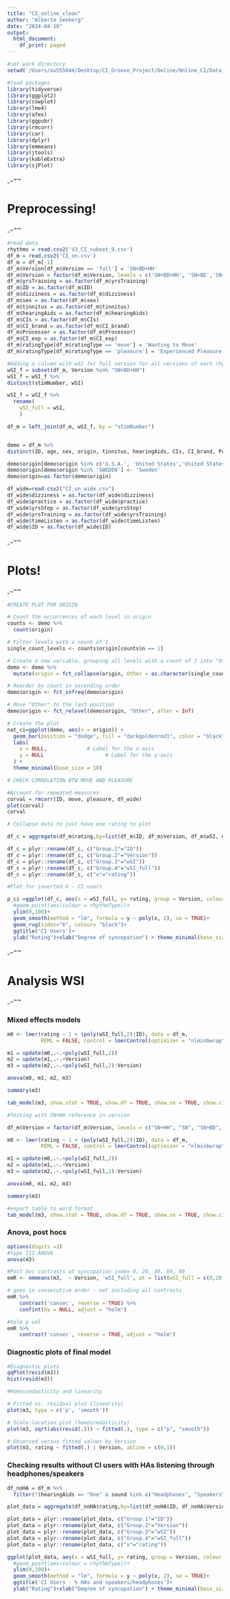 ```yaml
---
title: "CI_online_clean"
author: "Alberte Seeberg"
date: "2024-04-10"
output:
  html_document:
    df_print: paged
---
```



```r
#set work directory
setwd('/Users/au555044/Desktop/CI_Groove_Project/Online/Online_CI/Data_CI')

#load packages
library(tidyverse)
library(ggplot2)
library(cowplot)
library(lme4)
library(afex)
library(ggpubr)
library(rmcorr)
library(car)
library(dplyr)
library(emmeans)
library(jtools)
library(kableExtra)
library(sjPlot)
```

########                               ~*~*~*~*~*~*~*~*~*~*                             ##########
#                                         Preprocessing!                                         #
##############                         *~*~*~*~*~*~*~*~*~*~                           ###########
```r

#read data
rhythms = read.csv2('V3_CI_subset_9.csv')
df_m = read.csv2('CI_on.csv')
df_m = df_m[-1]
df_m$Version[df_m$Version == 'full'] = 'SN+BD+HH'
df_m$Version = factor(df_m$Version, levels = c('SN+BD+HH', 'SN+BD','SN+HH','SN'))
df_m$yrsTraining = as.factor(df_m$yrsTraining)
df_m$ID = as.factor(df_m$ID)
df_m$dizziness = as.factor(df_m$dizziness)
df_m$sex = as.factor(df_m$sex)
df_m$tinnitus = as.factor(df_m$tinnitus)
df_m$hearingAids = as.factor(df_m$hearingAids)
df_m$CIs = as.factor(df_m$CIs)
df_m$CI_brand = as.factor(df_m$CI_brand)
df_m$Processor = as.factor(df_m$Processor)
df_m$CI_exp = as.factor(df_m$CI_exp)
df_m$ratingType[df_m$ratingType == 'move'] = 'Wanting to Move'
df_m$ratingType[df_m$ratingType == 'pleasure'] = 'Experienced Pleasure'

#Adding a column with wSI for full version for all versions of each rhythm to test per rhythm
wSI_f = subset(df_m, Version %in% "SN+BD+HH")
wSI_f = wSI_f %>% 
distinct(stimNumber, wSI)

wSI_f = wSI_f %>% 
  rename(
    wSI_full = wSI,
    )

df_m = left_join(df_m, wSI_f, by = "stimNumber")


demo = df_m %>% 
distinct(ID, age, sex, origin, tinnitus, hearingAids, CIs, CI_brand, Processor, yrsTraining, CI_exp, CI_satisfaction, sound)

demo$origin[demo$origin %in% c('U.S.A.', 'United States','United States ', 'United States Of America', 'US')] <- 'USA'
demo$origin[demo$origin %in% 'SWEDEN'] <- 'Sweden'
demo$origin=as.factor(demo$origin)	

df_wide=read.csv2("CI_on_wide.csv")
df_wide$dizziness = as.factor(df_wide$dizziness)
df_wide$practice = as.factor(df_wide$practice)
df_wide$yrsStop = as.factor(df_wide$yrsStop)
df_wide$yrsTraining = as.factor(df_wide$yrsTraining)
df_wide$timeListen = as.factor(df_wide$timeListen)
df_wide$ID = as.factor(df_wide$ID)

```


########                               ~*~*~*~*~*~*~*~*~*~*                             ##########
#                                            Plots!                                             #
##############                         *~*~*~*~*~*~*~*~*~*~                           ###########


```r

#CREATE PLOT FOR ORIGIN

# Count the occurrences of each level in origin
counts <- demo %>%
  count(origin)

# Filter levels with a count of 1
single_count_levels <- counts$origin[counts$n == 1]

# Create a new variable, grouping all levels with a count of 1 into "Other"
demo <- demo %>%
  mutate(origin = fct_collapse(origin, Other = as.character(single_count_levels)))

# Reorder by count in ascending order
demo$origin <- fct_infreq(demo$origin)

# Move "Other" to the last position
demo$origin <- fct_relevel(demo$origin, "Other", after = Inf)

# Create the plot
nat_ci=ggplot(demo, aes(x = origin)) + 
  geom_bar(position = "dodge", fill = "darkgoldenrod1", color = "black", linewidth = 0.2) +
  labs(
    x = NULL,             # Label for the x-axis
    y = NULL                    # Label for the y-axis
  ) +
  theme_minimal(base_size = 18)

# CHECK CORRELATION BTW MOVE AND PLEASURE

#Account for repeated measures
corval = rmcorr(ID, move, pleasure, df_wide)
plot(corval)
corval

# Collapse data to just have one rating to plot

df_c = aggregate(df_m$rating,by=list(df_m$ID, df_m$Version, df_m$wSI, df_m$wSI_full), mean)

df_c = plyr::rename(df_c, c("Group.1"="ID"))
df_c = plyr::rename(df_c, c("Group.2"="Version"))
df_c = plyr::rename(df_c, c("Group.3"="wSI"))
df_c = plyr::rename(df_c, c("Group.4"="wSI_full"))
df_c = plyr::rename(df_c, c("x"="rating"))

#Plot for inverted U - CI users

p_ci =ggplot(df_c, aes(x = wSI_full, y= rating, group = Version, colour = Version))+
  #geom_point(aes(colour = rhythmType))+
  ylim(0,100)+
  geom_smooth(method = "lm", formula = y ~ poly(x, 2), se = TRUE)+
  geom_rug(sides="b", colour= "black")+
  ggtitle('CI Users')+
  ylab("Rating")+xlab("Degree of syncopation") + theme_minimal(base_size = 15) + scale_color_brewer(palette="Dark2")+theme(axis.title.x=element_blank(), axis.title.y=element_blank(), legend.position="none",plot.title = element_text(hjust = 0.5))

```

########                               ~*~*~*~*~*~*~*~*~*~*                             ##########
#                                          Analysis WSI                                         #
##############                         *~*~*~*~*~*~*~*~*~*~                           ###########

### Mixed effects models
```r
m0 <- lmer(rating ~ 1 + (poly(wSI_full,2)|ID), data = df_m,
           REML = FALSE, control = lmerControl(optimizer = "nlminbwrap", calc.derivs = FALSE))

m1 = update(m0,.~.+poly(wSI_full,2)) 
m2 = update(m1,.~.+Version) 
m3 = update(m2,.~.+poly(wSI_full,2):Version)

anova(m0, m1, m2, m3)

summary(m3)

tab_model(m3, show.stat = TRUE, show.df = TRUE, show.se = TRUE, show.ci = FALSE, string.pred = "Independent variables", string.stat = "t-val", col.order = c("est", "se", "stat", "df", "p"), file = "m3_CI_table_fullref.doc")
```

```r
#Testing with SN+HH reference in version

df_m$Version = factor(df_m$Version, levels = c("SN+HH", "SN", "SN+BD", "SN+BD+HH"))

m0 <- lmer(rating ~ 1 + (poly(wSI_full,2)|ID), data = df_m,
           REML = FALSE, control = lmerControl(optimizer = "nlminbwrap", calc.derivs = FALSE))

m1 = update(m0,.~.+poly(wSI_full,2)) 
m2 = update(m1,.~.+Version) 
m3 = update(m2,.~.+poly(wSI_full,2):Version)

anova(m0, m1, m2, m3)

summary(m3)

#export table to word format
tab_model(m3, show.stat = TRUE, show.df = TRUE, show.se = TRUE, show.ci = FALSE, string.pred = "Independent variables", string.stat = "t-val", col.order = c("est", "se", "stat", "df", "p"), file = "m3_CI_table_SNHHref.doc")

```


### Anova, post hocs
```r
options(digits =3)
#type III ANOVA
anova(m3)

#Post hoc contrasts at syncopation index 0, 20, 40, 60, 80
emR <- emmeans(m3,  ~ Version, 'wSI_full', at = list(wSI_full = c(0,20,40,60,80)), pbkrtest.limit = 5280)

# goes in consecutive order - not including all contrasts
emR %>% 
    contrast('consec', reverse = TRUE) %>% 
    confint(by = NULL, adjust = "holm") 

#holm p val
emR %>% 
    contrast('consec', reverse = TRUE, adjust = "holm")

```

### Diagnostic plots of final model
```r
#Diagnostic plots
qqPlot(resid(m3)) 
hist(resid(m3)) 

#Homoscedasticity and linearity

# Fitted vs. residual plot (linearity)
plot(m3, type = c('p', 'smooth'))

# Scale-location plot (homoscedasticity)
plot(m3, sqrt(abs(resid(.))) ~ fitted(.), type = c("p", "smooth"))

# Observed versus fitted values by Version
plot(m3, rating ~ fitted(.) | Version, abline = c(0,1))
```

### Checking results without CI users with HAs listening through headphones/speakers
```r
df_noHA = df_m %>%
  filter(!(hearingAids == "One" & sound %in% c("Headphones", "Speakers")))

plot_data = aggregate(df_noHA$rating,by=list(df_noHA$ID, df_noHA$Version, df_noHA$wSI, df_noHA$wSI_full), mean)

plot_data = plyr::rename(plot_data, c("Group.1"="ID"))
plot_data = plyr::rename(plot_data, c("Group.2"="Version"))
plot_data = plyr::rename(plot_data, c("Group.3"="wSI"))
plot_data = plyr::rename(plot_data, c("Group.4"="wSI_full"))
plot_data = plyr::rename(plot_data, c("x"="rating"))

ggplot(plot_data, aes(x = wSI_full, y= rating, group = Version, colour = Version))+
  #geom_point(aes(colour = rhythmType))+
  ylim(0,100)+
  geom_smooth(method = "lm", formula = y ~ poly(x, 2), se = TRUE)+
  ggtitle('CI Users - % HAs and speakers/headphones')+
  ylab("Rating")+xlab("Degree of syncopation") + theme_minimal(base_size = 13) + scale_color_brewer(palette="Dark2")+theme(plot.title = element_text(hjust = 0.5))
```


